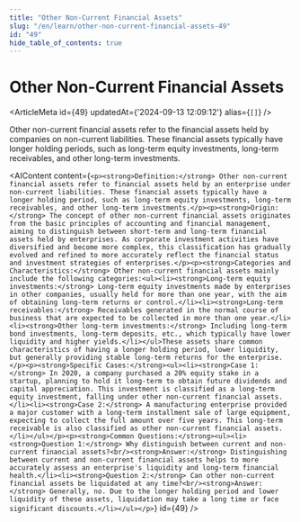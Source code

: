 ```yaml
---
title: "Other Non-Current Financial Assets"
slug: "/en/learn/other-non-current-financial-assets-49"
id: "49"
hide_table_of_contents: true
---
```



# Other Non-Current Financial Assets

<ArticleMeta id={49} updatedAt={'2024-09-13 12:09:12'} alias={`[]`} />
<div className='border-solid border-b border-t-0 my-4 border-[var(--ifm-color-gray-300)]' />

Other non-current financial assets refer to the financial assets held by companies on non-current liabilities. These financial assets typically have longer holding periods, such as long-term equity investments, long-term receivables, and other long-term investments.

<AIContent content={`<p><strong>Definition:</strong> Other non-current financial assets refer to financial assets held by an enterprise under non-current liabilities. These financial assets typically have a longer holding period, such as long-term equity investments, long-term receivables, and other long-term investments.</p><p><strong>Origin:</strong> The concept of other non-current financial assets originates from the basic principles of accounting and financial management, aiming to distinguish between short-term and long-term financial assets held by enterprises. As corporate investment activities have diversified and become more complex, this classification has gradually evolved and refined to more accurately reflect the financial status and investment strategies of enterprises.</p><p><strong>Categories and Characteristics:</strong> Other non-current financial assets mainly include the following categories:<ul><li><strong>Long-term equity investments:</strong> Long-term equity investments made by enterprises in other companies, usually held for more than one year, with the aim of obtaining long-term returns or control.</li><li><strong>Long-term receivables:</strong> Receivables generated in the normal course of business that are expected to be collected in more than one year.</li><li><strong>Other long-term investments:</strong> Including long-term bond investments, long-term deposits, etc., which typically have lower liquidity and higher yields.</li></ul>These assets share common characteristics of having a longer holding period, lower liquidity, but generally providing stable long-term returns for the enterprise.</p><p><strong>Specific Cases:</strong><ul><li><strong>Case 1:</strong> In 2020, a company purchased a 20% equity stake in a startup, planning to hold it long-term to obtain future dividends and capital appreciation. This investment is classified as a long-term equity investment, falling under other non-current financial assets.</li><li><strong>Case 2:</strong> A manufacturing enterprise provided a major customer with a long-term installment sale of large equipment, expecting to collect the full amount over five years. This long-term receivable is also classified as other non-current financial assets.</li></ul></p><p><strong>Common Questions:</strong><ul><li><strong>Question 1:</strong> Why distinguish between current and non-current financial assets?<br/><strong>Answer:</strong> Distinguishing between current and non-current financial assets helps to more accurately assess an enterprise's liquidity and long-term financial health.</li><li><strong>Question 2:</strong> Can other non-current financial assets be liquidated at any time?<br/><strong>Answer:</strong> Generally, no. Due to the longer holding period and lower liquidity of these assets, liquidation may take a long time or face significant discounts.</li></ul></p>`} id={49} />
